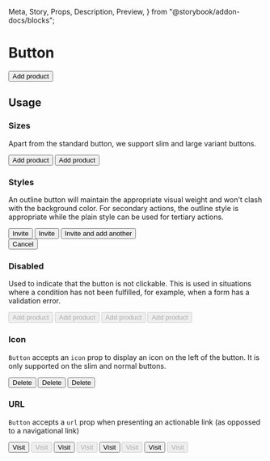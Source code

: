   Meta,
  Story,
  Props,
  Description,
  Preview,
} from "@storybook/addon-docs/blocks";

<Meta title="Components | Actions / Button" component={Button} />

# Button

<Description of={Button} />

<Preview withToolbar>
  <Story name="Standard button">
    <Button>Add product</Button>
  </Story>
</Preview>

<Props of={Button} />

## Usage

### Sizes

Apart from the standard button, we support slim and large variant buttons.

<Preview>
  <Story name="Sizes">
    <div className="flex justify-around">
      <Button size="slim">Add product</Button>
      <Button size="large">Add product</Button>
    </div>
  </Story>
</Preview>

### Styles

An outline button will maintain the appropriate visual weight and won't clash with the
background color. For secondary actions, the outline style is appropriate while the plain
style can be used for tertiary actions.

<Preview>
  <Story name="Styles">
    <div className="flex justify-around">
      <div>
        <ButtonGroup>
          <Button>Invite</Button>
          <Button brandOutline>Invite</Button>
          <Button outline>Invite and add another</Button>
        </ButtonGroup>
      </div>
      <Button plain>Cancel</Button>
    </div>
  </Story>
</Preview>

### Disabled

Used to indicate that the button is not clickable. This is used in situations where a
condition has not been fulfilled, for example, when a form has a validation error.

<Preview>
  <Story name="Disabled">
    <div className="flex justify-around">
      <Button disabled>Add product</Button>
      <Button brandOutline disabled>
        Add product
      </Button>
      <Button outline disabled>
        Add product
      </Button>
      <Button plain disabled>
        Add product
      </Button>
    </div>
  </Story>
</Preview>

### Icon

`Button` accepts an `icon` prop to display an icon on the left of the button. It is only
supported on the slim and normal buttons.

<Preview>
  <Story name="Icon">
    <div className="flex justify-around">
      <Button size="slim" icon={FiTrash2}>
        Delete
      </Button>
      <Button icon={FiTrash2}>Delete</Button>
      <Button size="large" icon={FiTrash2}>
        Delete
      </Button>
    </div>
  </Story>
</Preview>

### URL

`Button` accepts a `url` prop when presenting an actionable link (as oppossed to a
navigational link)

<Preview>
  <Story name="URL">
    <div className="flex justify-around">
      <Button url="https://www.google.com">Visit</Button>
      <Button disabled url="https://www.google.com">
        Visit
      </Button>
      <Button brandOutline url="https://www.google.com">
        Visit
      </Button>
      <Button brandOutline disabled url="https://www.google.com">
        Visit
      </Button>
      <Button url="https://www.google.com" outline>
        Visit
      </Button>
      <Button disabled url="https://www.google.com" outline>
        Visit
      </Button>
      <Button url="https://www.google.com" plain>
        Visit
      </Button>
      <Button disabled url="https://www.google.com" plain>
        Visit
      </Button>
    </div>
  </Story>
</Preview>

